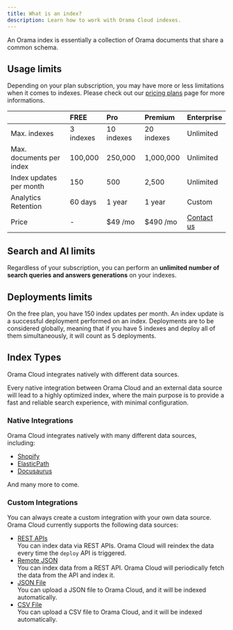 ```yaml
---
title: What is an index?
description: Learn how to work with Orama Cloud indexes.
---
```


An Orama index is essentially a collection of Orama documents that share a common schema.

## Usage limits

Depending on your plan subscription, you may have more or less limitations when it comes to indexes. Please check out our <a href="https://orama.com/pricing" target="_blank">pricing plans</a> page for more informations.

|                          | FREE       | Pro        | Premium     | Enterprise          |
| ------------------------ | :--------- | :--------- | :---------- | :------------------ |
| Max. indexes             | 3 indexes  | 10 indexes | 20 indexes  | Unlimited           |
| Max. documents per index | 100,000    | 250,000    | 1,000,000   | Unlimited           |
| Index updates per month  | 150        | 500        | 2,500       | Unlimited           |
| Analytics Retention      | 60 days    | 1 year     | 1 year      | Custom              |
| Price                    | -          | $49 /mo    | $490 /mo    | [Contact us](mailto:info@orama.com) |


## Search and AI limits

Regardless of your subscription, you can perform an **unlimited number of search queries and answers generations** on your indexes.

## Deployments limits

On the free plan, you have 150 index updates per month. An index update is a successful deployment performed on an index. Deployments are to be considered globally, meaning that if you have 5 indexes and deploy all of them simultaneously, it will count as 5 deployments.

## Index Types

Orama Cloud integrates natively with different data sources.

Every native integration between Orama Cloud and an external data source will lead to a highly optimized index,
where the main purpose is to provide a fast and reliable search experience, with minimal configuration.

### Native Integrations

Orama Cloud integrates natively with many different data sources, including:

- [Shopify](/cloud/data-sources/native-integrations/shopify)
- [ElasticPath](/cloud/data-sources/native-integrations/elasticpath)
- [Docusaurus](/cloud/data-sources/native-integrations/docusaurus)

And many more to come.

### Custom Integrations

You can always create a custom integration with your own data source. Orama Cloud currently supports the following data sources:

- [REST APIs](/cloud/data-sources/custom-integrations/rest-apis) \
  You can index data via REST APIs. Orama Cloud will reindex the data every time the `deploy` API is triggered.
- [Remote JSON](/cloud/data-sources/custom-integrations/remote-json) \
  You can index data from a REST API. Orama Cloud will periodically fetch the data from the API and index it.
- [JSON File](/cloud/data-sources/custom-integrations/json-file) \
  You can upload a JSON file to Orama Cloud, and it will be indexed automatically.
- [CSV File](/cloud/data-sources/custom-integrations/csv-file) \
  You can upload a CSV file to Orama Cloud, and it will be indexed automatically.
